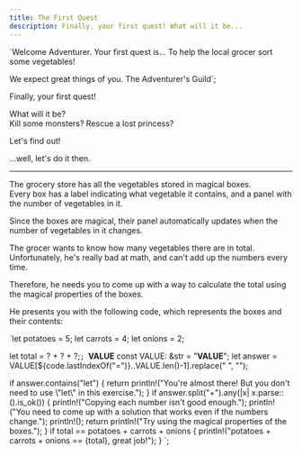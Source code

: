 ```yaml
---
title: The First Quest
description: Finally, your first quest! What will it be...
---
```



`Welcome Adventurer.
Your first quest is... To help the local grocer sort some vegetables!

We expect great things of you.
The Adventurer's Guild`;

Finally, your first quest!

What will it be?  
Kill some monsters? Rescue a lost princess?

Let's find out!

<QuestionCard question="Read your first quest!">
  <CodeBlock
    client:only
    code="read_quest()"
    setup={`fn read_quest() { println!("${quest}") } __VALUE__`}
    editable={false}
    showLineNumbers={false}
  />
</QuestionCard>

...well, let's do it then.

---

The grocery store has all the vegetables stored in magical boxes.  
Every box has a label indicating what vegetable it contains, and a panel with the number of vegetables in it.

Since the boxes are magical, their panel automatically updates when the number of vegetables in it changes.

The grocer wants to know how many vegetables there are in total.  
Unfortunately, he's really bad at math, and can't add up the numbers every time.

Therefore, he needs you to come up with a way to calculate the total using the magical properties of the boxes.

He presents you with the following code, which represents the boxes and their contents:

`let potatoes = 5;
let carrots  = 4;
let onions   = 2;

let total = ? + ? + ?;`;
`__VALUE__
const VALUE: &str = "__VALUE__";
let answer = VALUE[${code.lastIndexOf("=")}..VALUE.len()-1].replace(" ", "");

if answer.contains("let") {
  return println!("You're almost there! But you don't need to use \\\"let\\\" in this exercise.");
}
if answer.split("+").any(|x| x.parse::<u32>().is_ok()) {
  println!("Copying each number isn't good enough.");
  println!("You need to come up with a solution that works even if the numbers change.");
  println!();
  return println!("Try using the magical properties of the boxes.");
}
if total == potatoes + carrots + onions {
  println!("potatoes + carrots + onions == {total}, great job!");
}
`;

<QuestionCard question="What's the total number of vegetables in the grocery?">
  <CodeBlock client:only code={code} setup={setup} />
</QuestionCard>
